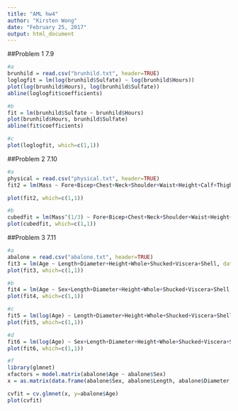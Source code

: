 ```yaml
---
title: "AML hw4"
author: "Kirsten Wong"
date: "February 25, 2017"
output: html_document
---
```


##Problem 1 7.9
```r
#a
brunhild = read.csv("brunhild.txt", header=TRUE)
loglogfit = lm(log(brunhild$Sulfate) ~ log(brunhild$Hours))
plot(log(brunhild$Hours), log(brunhild$Sulfate))
abline(loglogfit$coefficients)

#b
fit = lm(brunhild$Sulfate ~ brunhild$Hours)
plot(brunhild$Hours, brunhild$Sulfate)
abline(fit$coefficients)

#c
plot(loglogfit, which=c(1,1))

```

##Problem 2 7.10
```r
#a
physical = read.csv("physical.txt", header=TRUE)
fit2 = lm(Mass ~ Fore+Bicep+Chest+Neck+Shoulder+Waist+Height+Calf+Thigh+Head, data=physical)

plot(fit2, which=c(1,1))

#b
cubedfit = lm(Mass^(1/3) ~ Fore+Bicep+Chest+Neck+Shoulder+Waist+Height+Calf+Thigh+Head, data=physical)
plot(cubedfit, which=c(1,1))


```

##Problem 3 7.11
```r
#a
abalone = read.csv("abalone.txt", header=TRUE)
fit3 = lm(Age ~ Length+Diameter+Height+Whole+Shucked+Viscera+Shell, data=abalone)
plot(fit3, which=c(1,1))

#b
fit4 = lm(Age ~ Sex+Length+Diameter+Height+Whole+Shucked+Viscera+Shell, data=abalone)
plot(fit4, which=c(1,1))

#c
fit5 = lm(log(Age) ~ Length+Diameter+Height+Whole+Shucked+Viscera+Shell, data=abalone)
plot(fit5, which=c(1,1))

#d
fit6 = lm(log(Age) ~ Sex+Length+Diameter+Height+Whole+Shucked+Viscera+Shell, data=abalone)
plot(fit6, which=c(1,1))

#f
library(glmnet)
xfactors = model.matrix(abalone$Age ~ abalone$Sex)
x = as.matrix(data.frame(abalone$Sex, abalone$Length, abalone$Diameter, abalone$Height, abalone$Whole, abalone$Shucked, abalone$Viscera, abalone$Shell, xfactors))

cvfit = cv.glmnet(x, y=abalone$Age)
plot(cvfit)
```